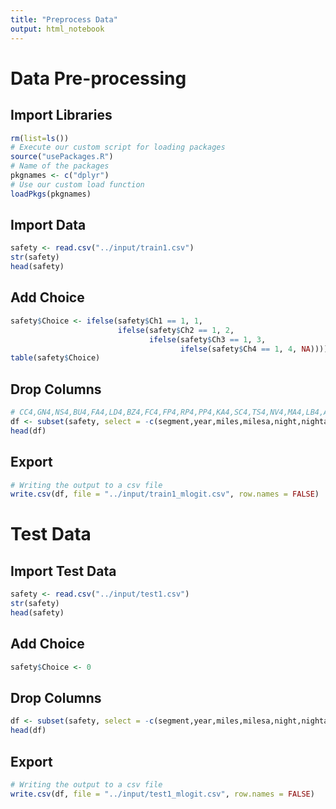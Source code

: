 ```yaml
---
title: "Preprocess Data"
output: html_notebook
---
```


# Data Pre-processing
## Import Libraries
```r
rm(list=ls())
# Execute our custom script for loading packages
source("usePackages.R")
# Name of the packages 
pkgnames <- c("dplyr")
# Use our custom load function
loadPkgs(pkgnames)
```

## Import Data
```r
safety <- read.csv("../input/train1.csv")
str(safety)
head(safety)
```
## Add Choice
```r
safety$Choice <- ifelse(safety$Ch1 == 1, 1,
                        ifelse(safety$Ch2 == 1, 2,
                               ifelse(safety$Ch3 == 1, 3,
                                      ifelse(safety$Ch4 == 1, 4, NA))))
table(safety$Choice)
```

## Drop Columns
```r
# CC4,GN4,NS4,BU4,FA4,LD4,BZ4,FC4,FP4,RP4,PP4,KA4,SC4,TS4,NV4,MA4,LB4,AF4,HU4,Price4
df <- subset(safety, select = -c(segment,year,miles,milesa,night,nighta,ppark,gender,age,agea,educ,region,Urb,income,incomea,Ch1,Ch2,Ch3,Ch4))
head(df)
```

## Export
```r
# Writing the output to a csv file
write.csv(df, file = "../input/train1_mlogit.csv", row.names = FALSE)
```

# Test Data
## Import Test Data
```r
safety <- read.csv("../input/test1.csv")
str(safety)
head(safety)
```
## Add Choice
```r
safety$Choice <- 0
```

## Drop Columns
```r
df <- subset(safety, select = -c(segment,year,miles,milesa,night,nighta,ppark,gender,age,agea,educ,region,Urb,income,incomea,Ch1,Ch2,Ch3,Ch4))
head(df)
```

## Export
```r
# Writing the output to a csv file
write.csv(df, file = "../input/test1_mlogit.csv", row.names = FALSE)
```
